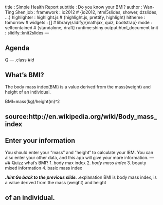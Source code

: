 title       : Simple Health Report
subtitle    : Do you know your BMI?
author      : Wan-Ting Shen
job         : 
framework   : io2012        # {io2012, html5slides, shower, dzslides, ...}
highlighter : highlight.js  # {highlight.js, prettify, highlight}
hitheme     : tomorrow      # 
widgets     : []            # library(slidify){mathjax, quiz, bootstrap}
mode        : selfcontained # {standalone, draft}
runtime:shiny
output:html_document
knit        : slidify::knit2slides
---

## Agenda

Q
--- .class #id 

## What's BMI?

The body mass index(BMI) is a value derived from the mass(weight) and height of an individual.

BMI=mass(kg)/height(m)^2

source:http://en.wikipedia.org/wiki/Body_mass_index
---
## Enter your information

You should enter your "mass" and "height" to calculate your IBM.
You can also enter your other data, and this app will give your more information.
---
## Quizz
what's BMI?
1. body max index
2. _body mass index_
3. beauty mixed information
4. basic mass index

***.hint Go back to the previous slide.
***.explanation BMI is body mass index, is a value derived from the mass (weight) and height 

of an individual. 
---
